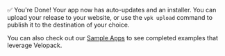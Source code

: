 ✅ You're Done! Your app now has auto-updates and an installer.
You can upload your release to your website, or use the `vpk upload` command to publish it to the destination of your choice.

You can also check out our [Sample Apps](/category/sample-apps) to see completed examples that leverage Velopack.